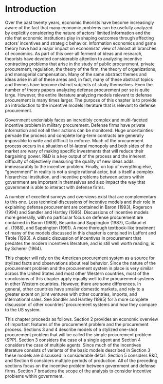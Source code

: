# Introduction

Over the past twenty years, economic theorists have become increasingly aware of the fact that many economic problems can be usefully analyzed by explicitly considering the nature of actors' limited information and the role that economic institutions play in shaping outcomes through affecting actors' incentives and strategic behavior. Information economics and game theory have had a major impact on economists' view of almost all branches of economics. As part of this over-all ferment of ideas and research, theorists have devoted considerable attention to analyzing incentive contracting problems that arise in the study of public procurement, private procurement, regulation, the theory of the firm, the theory of organizations, and managerial compensation. Many of the same abstract themes and ideas arise in all of these areas and, in fact, many of these abstract topics and themes have become distinct subjects of study themselves. Even the number of theory papers analyzing defense procurement per se is quite large. However, the entire literature analyzing models relevant to defense procurement is many times larger. The purpose of this chapter is to provide an introduction to the incentive models literature that is relevant to defense procurement.

Government undeniably faces an incredibly complex and multi-faceted incentive problem in military procurement. Defense firms have private information and not all their actions can be monitored. Huge uncertainties pervade the process and complete long-term contracts are generally impossible to write and difficult to enforce. Much of the procurement process occurs in a situation of bi-lateral monopoly and both sides of the market are wary of making specific investments that will reduce their bargaining power. R&D is a key output of the process and the inherent difficulty of objectively measuring the quality of new ideas adds immeasurably to the incentive problem. Finally, on top of everything else, "government" in reality is not a single rational actor, but is itself a complex hierarchical institution, and incentive problems between actors within government are important in themselves and also impact the way that government is able to interact with defense firms.

A number of excellent surveys and overviews exist that are complementary to this one. Less technical discussions of incentive models and their role in explaining defense procurement are contained in Baron (1993), Rogerson (1994) and Sandler and Hartley (1995). Discussions of incentive models more generally, with no particular focus on defense procurement are contained in Baron (1989), Besanko and Sappington (1987), Caillaud et al. (1988), and Sappington (1991). A more thorough textbook-like treatment of many of the models discussed in this chapter is contained in Laffont and Tirole (1993). A classic discussion of incentives in procurement that predates the modern incentives literature, and is still well worth reading, is by Scherer (1964).

This chapter will rely on the American procurement system as a source for stylized facts and observations about real behavior. Since the nature of the procurement problem and the procurement system in place is very similar across the United States and most other Western countries, most of the conclusions of this chapter apply equally well to the procurement systems in other Western countries. However, there are some differences. In general, other countries have smaller domestic markets, and rely to a greater extent on joint ventures with other countries, imports, and international sales. See Sandler and Hartley (1995) for a more complete discussion of other countries' procurement systems and how they compare to the US system.

This chapter proceeds as follows. Section 2 provides an economic overview of important features of the procurement problem and the procurement process. Sections 3 and 4 describe models of a stylized one-shot procurement problem that will be called the simple procurement problem (SPP). Section 3 considers the case of a single agent and Section 4 considers the case of multiple agents. Since much of the incentives literature consists of variants of the basic models described in Section 3 these models are discussed in considerable detail. Section 5 considers R&D, and Section 6 considers multiple periods of production. All of the preceding sections focus on the incentive problem between government and defense firms. Section 7 broadens the scope of the analysis to consider incentive problems within government.
